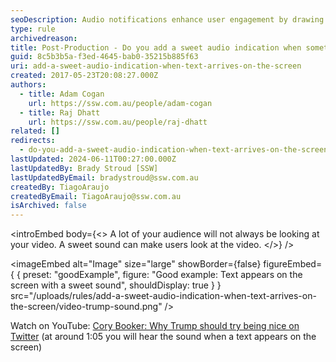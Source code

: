 ```yaml
---
seoDescription: Audio notifications enhance user engagement by drawing attention to on-screen text, making users look at the video
type: rule
archivedreason:
title: Post-Production - Do you add a sweet audio indication when something happens on the screen?
guid: 8c5b3b5a-f3ed-4645-bab0-35215b885f63
uri: add-a-sweet-audio-indication-when-text-arrives-on-the-screen
created: 2017-05-23T20:08:27.000Z
authors:
  - title: Adam Cogan
    url: https://ssw.com.au/people/adam-cogan
  - title: Raj Dhatt
    url: https://ssw.com.au/people/raj-dhatt
related: []
redirects:
  - do-you-add-a-sweet-audio-indication-when-text-arrives-on-the-screen
lastUpdated: 2024-06-11T00:27:00.000Z
lastUpdatedBy: Brady Stroud [SSW]
lastUpdatedByEmail: bradystroud@ssw.com.au
createdBy: TiagoAraujo
createdByEmail: TiagoAraujo@ssw.com.au
isArchived: false
---
```


<introEmbed
  body={<>
A lot of your audience will not always be looking at your video. A sweet sound can make users look at the video.
  </>}
/>

<imageEmbed
  alt="Image"
  size="large"
  showBorder={false}
  figureEmbed={ {
    preset: "goodExample",
    figure: "Good example: Text appears on the screen with a sweet sound",
    shouldDisplay: true
  } }
  src="/uploads/rules/add-a-sweet-audio-indication-when-text-arrives-on-the-screen/video-trump-sound.png"
/>


Watch on YouTube: [Cory Booker: Why Trump should try being nice on Twitter](https://youtu.be/8p5n0TbRFEk?t=65) (at around 1:05 you will hear the sound when a text appears on the screen)
